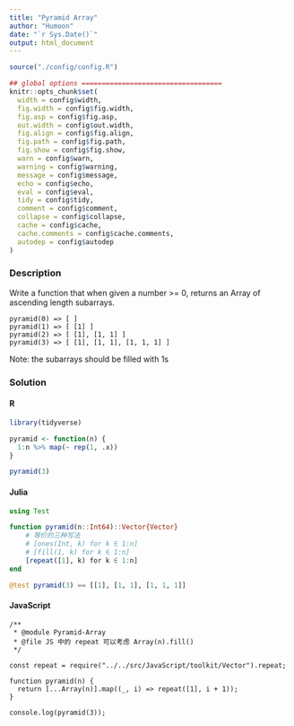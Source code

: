 ```yaml
---
title: "Pyramid Array"
author: "Humoon"
date: "`r Sys.Date()`"
output: html_document
---
```



```r
source("./config/config.R")

## global options ===================================
knitr::opts_chunk$set(
  width = config$width,
  fig.width = config$fig.width,
  fig.asp = config$fig.asp,
  out.width = config$out.width,
  fig.align = config$fig.align,
  fig.path = config$fig.path,
  fig.show = config$fig.show,
  warn = config$warn,
  warning = config$warning,
  message = config$message,
  echo = config$echo,
  eval = config$eval,
  tidy = config$tidy,
  comment = config$comment,
  collapse = config$collapse,
  cache = config$cache,
  cache.comments = config$cache.comments,
  autodep = config$autodep
)
```



### Description

Write a function that when given a number >= 0, returns an Array of ascending length subarrays.

```
pyramid(0) => [ ]
pyramid(1) => [ [1] ]
pyramid(2) => [ [1], [1, 1] ]
pyramid(3) => [ [1], [1, 1], [1, 1, 1] ]
```

Note: the subarrays should be filled with 1s


### Solution

#### R
```r
library(tidyverse)

pyramid <- function(n) {
  1:n %>% map(~ rep(1, .x))
}

pyramid(3)
```


#### Julia
```julia

using Test

function pyramid(n::Int64)::Vector{Vector}
    # 等价的三种写法
    # [ones(Int, k) for k ∈ 1:n]
    # [fill(1, k) for k ∈ 1:n]
    [repeat([1], k) for k ∈ 1:n]
end

@test pyramid(3) == [[1], [1, 1], [1, 1, 1]]
```


#### JavaScript

```node
/**
 * @module Pyramid-Array
 * @file JS 中的 repeat 可以考虑 Array(n).fill()
 */

const repeat = require("../../src/JavaScript/toolkit/Vector").repeat;

function pyramid(n) {
  return [...Array(n)].map((_, i) => repeat([1], i + 1));
}

console.log(pyramid(3));
```


